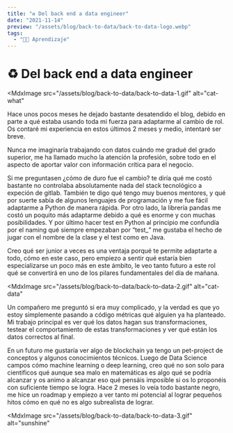 ```yaml
---
title: "♻ Del back end a data engineer"
date: "2021-11-14"
preview: "/assets/blog/back-to-data/back-to-data-logo.webp"
tags:
  - "👨‍💻 Aprendizaje"
---
```


# ♻ Del back end a data engineer

<MdxImage
  src="/assets/blog/back-to-data/back-to-data-1.gif"
  alt="cat-what"
></MdxImage>

Hace unos pocos meses he dejado bastante desatendido el blog, debido en parte a
qué estaba usando toda mi fuerza para adaptarme al cambio de rol. Os contaré mi
experiencia en estos últimos 2 meses y medio, intentaré ser breve.

Nunca me imaginaría trabajando con datos cuándo me gradué del grado superior, me
ha llamado mucho la atención la profesión, sobre todo en el aspecto de aportar
valor con información crítica para el negocio.

Si me preguntasen ¿cómo de duro fue el cambio? te diría qué me costó bastante no
controlaba absolutamente nada del stack tecnológico a expeción de gitlab.
También te digo qué tengo muy buenos mentores, y qué por suerte sabía de algunos
lenguajes de programación y me fue fácil adaptarme a Python de manera rápida.
Por otro lado, la librería pandas me costó un poquito más adaptarme debido a qué
es enorme y con muchas posibilidades. Y por último hacer test en Python al
principio me confundía por el naming qué siempre empezaban por “test\_” me
gustaba el hecho de jugar con el nombre de la clase y el test como en Java.

Creo qué ser junior a veces es una ventaja porqué te permite adaptarte a todo,
cómo en este caso, pero empiezo a sentir qué estaría bien especializarse un poco
más en este ámbito, le veo tanto futuro a este rol qué se convertirá en uno de
los pilares fundamentales del día de mañana.

<MdxImage
  src="/assets/blog/back-to-data/back-to-data-2.gif"
  alt="cat-data"
></MdxImage>

Un compañero me preguntó si era muy complicado, y la verdad es que yo estoy
simplemente pasando a código métricas qué alguien ya ha planteado. Mi trabajo
principal es ver qué los datos hagan sus transformaciones, testear el
comportamiento de estas transformaciones y ver qué están los datos correctos al
final.

En un futuro me gustaría ver algo de blockchain ya tengo un pet-project de
conceptos y algunos conocimientos técnicos. Luego de Data Science campos cómo
machine learning o deep learning, creo qué no son solo para científicos qué
aunque sea malo en matemáticas es algo qué se podría alcanzar y os animo a
alcanzar eso qué pensáis imposible si os lo proponéis con suficiente tiempo se
logra. Hace 2 meses lo veía todo bastante negro, me hice un roadmap y empiezo a
ver tanto mi potencial al lograr pequeños hitos cómo en qué no es algo
subrealista de lograr.

<MdxImage
  src="/assets/blog/back-to-data/back-to-data-3.gif"
  alt="sunshine"
></MdxImage>
